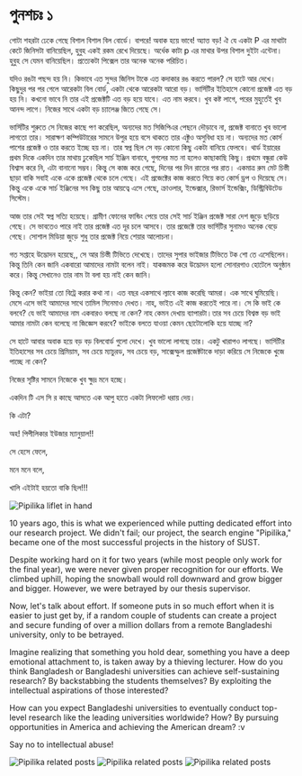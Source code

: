 # পুনশচঃ ১

গোটা শহরটা ঢেকে গেছে বিশাল বিশাল বিল বোর্ডে। বাপরে! অবাক হয়ে ভাবে! অ্যাত্ত বড়! ঐ যে একটা P এর মাথাটা কেটে জিনিসটা বানিয়েছিল, হুবুহ একই রকম রেখে দিয়েছে। অর্ধেক কাটা p  এর মাথার উপর বিশাল দুইটা এন্টেনা। হুবুহ সে যেমন বানিয়েছিল। প্রত্যেকটা পিক্সেল তার অনেক অনেক পরিচিত। 

যদিও রঙটা পছন্দ হয় নি। কিভাবে এত সুন্দর জিনিস টাকে এত কদাকার রঙ করতে পারল?  সে হাটে আর দেখে। কিছুদুর পর পর গেলে আরেকটা  বিল বোর্ড, একটা থেকে আরেকটা আরো বড়। ভার্সিটির ইতিহাসে কোনো প্রজেক্ট এত বড় হয় নি। কখনো ভাবে নি তার এই প্রজেক্টটি এত বড় হয়ে যাবে। এত নাম করবে। খুব কষ্ট লাগে, পরের মুহুর্তেই খুব আনন্দ লাগে। নিজের সাথে একটা বড় চ্যালেঞ্জ জিতে গেছে সে।  

ভার্সিটির শুরুতে সে নিজের কাছে পণ করেছিল, অন্যদের মত সিজিপিএর পেছনে দৌড়াবে না, প্রজেক্ট বানাতে খুব ভালো লাগতো তার। সারাক্ষণ কম্পিউটারের সামনে উপুর হয়ে বসে থাকতে তার এক্টুও অসুবিধা হয় না। অন্যদের মত কোর্স পাশের প্রজেক্ট ও তার করতে ইচ্ছে হয় না। তার স্বপ্ন ছিল সে বড় কোনো কিছু একটা বানিয়ে ফেলবে। থার্ড ইয়ারের প্রথম দিকে একদিন তার মাথায় ঢুকেছিল সার্চ ইঞ্জিন  বানাবে, গুগলের মত না হলেও কাছাকাছি কিছু। প্রথমে বন্ধুরা কেউ বিশ্বাস করে নি, এটা বানানো সম্ভব। কিন্তু সে কাজ করে গেছে, দিনের পর দিন রাতের পর রাত। একমাত্র রুম মেট চিস্তী ছাড়া বাকি সবাই একে একে প্রজেক্ট থেকে চলে গেছে। এই প্রজেক্টের কাজ করতে গিয়ে কত কোর্স ড্রপ ও দিয়েছে সে। কিন্তু একে একে সার্চ ইঞ্জিনের সব কিছু তার আয়ত্বে এসে গেছে, ক্রাওলার, ইন্ডেক্সার, রিভার্স ইন্ডেক্সিং, ডিস্ট্রিবিউটেড সিস্টেম। 

আজ তার সেই স্বপ্ন সত্যি হয়েছে। গ্রামীণ ফোনের ফান্ডিং পেয়ে তার সেই সার্চ ইঞ্জিন প্রজেক্ট সারা দেশ জুড়ে ছড়িয়ে গেছে। সে ভাবতেও পারে নাই তার প্রজেক্ট এত দূর চলে আসবে। তার প্রজেক্টে তার ভার্সিটির সুনামও অনেক বেড়ে গেছে। সোশাল মিডিয়া জুড়ে শুধু তার প্রজেক্ট নিয়ে শেয়ার আলোচনা। 

গত সপ্তাহে উদ্ভোদন হয়েছে,, সে আর চিস্তী টিভিতে দেখেছে। তাদের সুপার ভাইজার টিভিতে টক শো তে এসেছিলেন। কিন্তু তিনি কেন জানি একবারো আমাদের নামটা বলেন নাই। যাকজমক করে উদ্ভোদন হলো সোনারগাও হোটেলে অনুষ্ঠান করে। কিন্তু সেখানেও তার নাম টা বলা হয় নাই কেন জানি। 

কিন্তু কেন? ভাইয়া তো বিট্রে করার কথা না। এত বছর একসাথে ল্যাবে কাজ করেছি আমরা। এক সাথে ঘুমিয়েছি। মেসে এসে ভাই আমাদের সাথে তামিল সিনেমাও দেখত। নাহ, ভাইত এই কাজ করতেই পারে না। সে কি ভাই কে বলবে? যে ভাই আমাদের নাম একবারও বলছে না কেন? নাহ কেমন দেখায় ব্যাপারটা।তার সব চেয়ে বিশ্বস্ত বড় ভাই আমার নামটা কেন বলেছে না জিজ্ঞেস করবে?  ভাইকে বলতে যাওয়া কেমন ছোটোলোকি হয়ে যাচ্ছে না? 

সে হাটে আবার অবাক হয়ে বড় বড় বিলবোর্ড গুলো দেখে। খুব ভালো লাগছে তার। একটু খারাপও লাগছে। ভার্সিটির ইতিহাসের সব চেয়ে প্রিমিয়াম, সব চেয়ে ম্যাচুরড, সব চেয়ে বড়, সাক্সেস্ফুল প্রজেক্টটাকে দাড়া করিয়ে সে নিজেকে খুজে পাচ্ছে না কেন? 

নিজের সৃষ্টির সামনে নিজেকে খুব ক্ষুদ্র মনে হচ্ছে।  

একদিন টি এস সি র কাছে আসতে এক আপু হাতে একটা লিফলেট ধরায় দেয়। 

কি এটা? 

অহ! পিপীলিকার ইউজার ম্যানুয়াল!!

সে হেসে ফেলে, 

মনে মনে বলে, 

খালি এইটাই হয়তো বাকি ছিল!!!

![Pipilika liflet in hand](/static/images/part2.3.jpg)


10 years ago, this is what we experienced while putting dedicated effort into our research project. We didn't fail; our project, the search engine "Pipilika," became one of the most successful projects in the history of SUST.

Despite working hard on it for two years (while most people only work for the final year), we were never given proper recognition for our efforts. We climbed uphill, hoping the snowball would roll downward and grow bigger and bigger. However, we were betrayed by our thesis supervisor.

Now, let's talk about effort. If someone puts in so much effort when it is easier to just get by, if a random couple of students can create a project and secure funding of over a million dollars from a remote Bangladeshi university, only to be betrayed.

Imagine realizing that something you hold dear, something you have a deep emotional attachment to, is taken away by a thieving lecturer. How do you think Bangladesh or Bangladeshi universities can achieve self-sustaining research? By backstabbing the students themselves? By exploiting the intellectual aspirations of those interested?

How can you expect Bangladeshi universities to eventually conduct top-level research like the leading universities worldwide? How?
By pursuing opportunities in America and achieving the American dream? :v

Say no to intellectual abuse!


![Pipilika related posts](/static/images/e1.0.jpg)
![Pipilika related posts](/static/images/e1.1.jpg)
![Pipilika related posts](/static/images/e1.2.jpg)